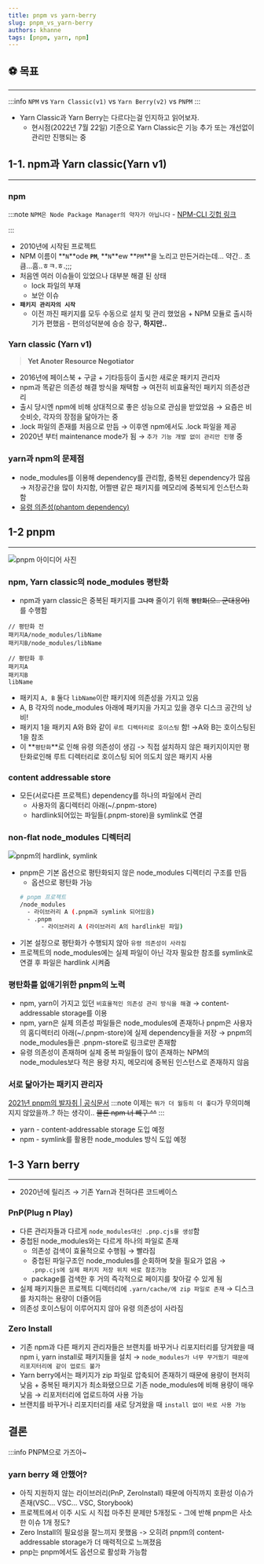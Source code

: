 ```yaml
---
title: pnpm vs yarn-berry
slug: pnpm_vs_yarn-berry
authors: khanne
tags: [pnpm, yarn, npm]
---
```


## ⚽️ 목표

---

:::info `NPM` vs `Yarn Classic(v1)` vs `Yarn Berry(v2)` vs `PNPM`
:::

<!--truncate-->

- Yarn Classic과 Yarn Berry는 다르다는걸 인지하고 읽어보자.
  - 현시점(2022년 7월 22일) 기준으로 Yarn Classic은 기능 추가 또는 개선없이 관리만 진행되는 중

## 1-1. npm과 Yarn classic(Yarn v1)

---

### npm

:::note `NPM은 Node Package Manager의 약자가 아닙니다` - [NPM-CLI 깃헙 링크](https://github.com/npm/cli#is-npm-an-acronym-for-node-package-manager)

:::

- 2010년에 시작된 프로젝트
- NPM 이름이 **`N`**ode **`PM`**, **`N`**ew **`PM`**을 노리고 만든거라는데… 약간.. 초큼…흠..ㅎㅋ.ㅎ.;;;
- 처음엔 여러 이슈들이 있었으나 대부분 해결 된 상태
  - lock 파일의 부재
  - 보안 이슈
- **`패키지 관리자의 시작`**
  - 이전 까진 패키지를 모두 수동으로 설치 및 관리 했었음 + NPM 모듈로 출시하기가 편했음 - 편의성덕분에 승승 장구, **하지만..**

### Yarn classic (Yarn v1)

> **Yet Anoter Resource Negotiator**

- 2016년에 페이스북 + 구글 + 기타등등이 출시한 새로운 패키지 관리자
- npm과 똑같은 의존성 해결 방식을 채택함 → 여전히 비효율적인 패키지 의존성관리
- 출시 당시엔 npm에 비해 상대적으로 좋은 성능으로 관심을 받았었음 → 요즘은 비슷비슷, 각자의 장점을 닮아가는 중
- .lock 파일의 존재를 처음으로 만듬 → 이후엔 npm에서도 .lock 파일을 제공
- 2020년 부터 maintenance mode가 됨 → `추가 기능 개발 없이 관리만 진행` 중

### yarn과 npm의 문제점

- node_modules를 이용해 dependency를 관리함, 중복된 dependency가 많음 → 저장공간을 많이 차지함, 어쩔땐 같은 패키지를 메모리에 중복되게 인스턴스화 함
- [유령 의존성(phantom dependency)](https://pnpm.io/motivation#creating-a-non-flat-node_modules-directory)

## 1-2 pnpm

---

![pnpm 아이디어 사진](https://iwannaberealnerd.notion.site/image/https%3A%2F%2Fs3-us-west-2.amazonaws.com%2Fsecure.notion-static.com%2Fbc085663-6538-4769-b210-fedcbe3ae17c%2FUntitled.png?table=block&id=a00e89c2-0a2f-421b-98c3-e81c53216a71&spaceId=35999598-bd0e-4e04-a70a-5396c69f115f&width=2000&userId=&cache=v2)

### npm, Yarn classic의 node_modules 평탄화

- npm과 yarn classic은 중복된 패키지를 **`그나마`** 줄이기 위해 **`평탄화`**~~(으.. 군대용어)~~를 수행함

```
// 평탄화 전
패키지A/node_modules/libName
패키지B/node_modules/libName

// 평탄화 후
패키지A
패키지B
libName
```

- 패키지 `A, B` 둘다 `libName`이란 패키지에 의존성을 가지고 있음
- A, B 각자의 node_modules 아래에 패키지을 가지고 있을 경우 디스크 공간의 낭비!
- 패키지 1을 패키지 A와 B와 같이 `루트 디렉터리로 호이스팅` 함! →A와 B는 호이스팅된 1을 참조
- 이 **`평탄화`**로 인해 유령 의존성이 생김 -> 직접 설치하지 않은 패키지이지만 평탄화로인해 루트 디렉터리로 호이스팅 되어 의도치 않은 패키지 사용

### content addressable store

- 모든(서로다른 프로젝트) dependency를 하나의 파일에서 관리
  - 사용자의 홈디렉터리 아래(~/.pnpm-store)
  - hardlink되어있는 파일들(.pnpm-store)을 symlink로 연결

### non-flat node_modules 디렉터리

![pnpm의 hardlink, symlink](https://iwannaberealnerd.notion.site/image/https%3A%2F%2Fs3-us-west-2.amazonaws.com%2Fsecure.notion-static.com%2F8d652c9d-5d4a-4097-af71-9144f5150275%2Fnode-modules-structure-8ab301ddaed3b7530858b233f5b3be57.jpg?table=block&id=aa1652de-10ec-4f91-86c3-5f140997c113&spaceId=35999598-bd0e-4e04-a70a-5396c69f115f&width=2000&userId=&cache=v2)

- pnpm은 기본 옵션으로 평탄화되지 않은 node_modules 디렉터리 구조를 만듬
  - 옵션으로 평탄화 가능
  ```bash
  # pnpm 프로젝트
  /node_modules
  	- 라이브러리 A (.pnpm과 symlink 되어있음)
  	- .pnpm
  		- 라이브러리 A (라이브러리 A의 hardlink된 파일)
  ```
- 기본 설정으로 평탄화가 수행되지 않아 `유령 의존성이 사라짐`
- 프로젝트의 node_modules에는 실제 파일이 아닌 각자 필요한 참조를 symlink로 연결 후 파일은 hardlink 시켜줌

### 평탄화를 없애기위한 pnpm의 노력

- npm, yarn이 가지고 있던 `비효율적인 의존성 관리 방식을 해결` → content-addressable storage를 이용
- npm, yarn은 실제 의존성 파일들은 node_modules에 존재하나 pnpm은 사용자의 홈디렉터리 아래(~/.pnpm-store)에 실제 dependency들을 저장 → pnpm의 node_modules들은 .pnpm-store로 링크로만 존재함
- 유령 의존성이 존재하며 실제 중복 파일들이 많이 존재하는 NPM의 node_modules보다 적은 용량 차지, 메모리에 중복된 인스턴스로 존재하지 않음

### 서로 닮아가는 패키지 관리자

[2021년 pnpm의 발자취 | 공식문서](https://pnpm.io/blog/2021/12/29/yearly-update#the-competition)
:::note 이제는 `뭐가 더 월등히 더 좋다`가 무의미해 지지 않았을까..? 하는 생각이..
~~물론 npm 너 빼구 ^^~~
:::

- yarn - content-addressable storage 도입 예정
- npm - symlink를 활용한 node_modules 방식 도입 예정

## 1-3 Yarn berry

---

- 2020년에 릴리즈 → 기존 Yarn과 전혀다른 코드베이스

### PnP(Plug n Play)

- 다른 관리자들과 다르게 `node_modules대신 .pnp.cjs를 생성`함
- 중첩된 node_modules와는 다르게 하나의 파일로 존재
  - 의존성 검색이 효율적으로 수행됨 → 빨라짐
  - 중첩된 파일구조인 node_modules를 순회하며 찾을 필요가 없음 → `.pnp.cjs에 실제 패키지 저장 위치 바로 참조가능`
  - package를 검색한 후 거의 즉각적으로 페이지를 찾아갈 수 있게 됨
- 실제 패키지들은 프로젝트 디렉터리에 `.yarn/cache/에 zip 파일로 존재` → 디스크를 차지하는 용량이 더줄어듬
- 의존성 호이스팅이 이루어지지 않아 유령 의존성이 사라짐

### Zero Install

- 기존 npm과 다른 패키지 관리자들은 브랜치를 바꾸거나 리포지터리를 당겨왔을 때 npm i, yarn install로 패키지들을 설치 → `node_modules가 너무 무거웠기 때문에 리포지터리에 같이 업로드 불가`
- Yarn berry에서는 패키지가 zip 파일로 압축되어 존재하기 때문에 용량이 현저히 낮음 + 중복된 패키지가 최소화됐으므로 기존 node_modules에 비해 용량이 매우 낮음 → 리포저터리에 업로드하여 사용 가능
- 브랜치를 바꾸거나 리포지터리를 새로 당겨왔을 때 `install 없이 바로 사용 가능`

## 결론

:::info PNPM으로 가즈아~

### yarn berry 왜 안했어?

- 아직 지원하지 않는 라이브러리(PnP, ZeroInstall) 때문에 아직까지 호환성 이슈가 존재(VSC... VSC... VSC, Storybook)
- 프로젝트에서 이주 시도 시 직접 마주친 문제만 5개정도 - 그에 반해 pnpm은 사소한 이슈 1개 정도?
- Zero Install의 필요성을 잘느끼지 못했음 -> 오히려 pnpm의 content-addressable storage가 더 매력적으로 느껴졌음
- pnp는 pnpm에서도 옵션으로 활성화 가능함
